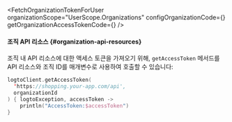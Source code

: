 

<FetchOrganizationTokenForUser
  organizationScope="UserScope.Organizations"
  configOrganizationCode={<ConfigOrganizationCode />}
  getOrganizationAccessTokenCode={<GetOrganizationAccessTokenCode />}
/>

#### 조직 API 리소스 \{#organization-api-resources}

조직 내 API 리소스에 대한 액세스 토큰을 가져오기 위해, `getAccessToken` 메서드를 API 리소스와 조직 ID를 매개변수로 사용하여 호출할 수 있습니다:

```kotlin title="LogtoViewModel.kt"
logtoClient.getAccessToken(
  'https://shopping.your-app.com/api',
  organizationId
) { logtoException, accessToken ->
    println("AccessToken:$accessToken")
}
```
